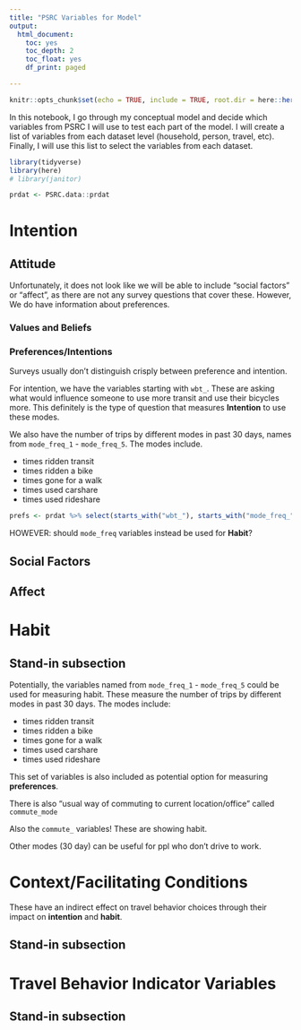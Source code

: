 ```yaml
---
title: "PSRC Variables for Model"
output:
  html_document:
    toc: yes
    toc_depth: 2
    toc_float: yes    
    df_print: paged

---
```



```r
knitr::opts_chunk$set(echo = TRUE, include = TRUE, root.dir = here::here())
```



In this notebook, I go through my conceptual model and decide which variables from PSRC I will use to test each part of the model. I will create a list of variables from each dataset level (household, person, travel, etc). Finally, I will use this list to select the variables from each dataset. 

```r
library(tidyverse)
library(here)
# library(janitor)
```


```r
prdat <- PSRC.data::prdat
```

# Intention {.tabset .tabset-fade .tabset-pills}

## Attitude
Unfortunately, it does not look like we will be able to include "social factors" or "affect", as there are not any survey questions that cover these. However, We do have information about preferences. 

### Values and Beliefs


### Preferences/Intentions
Surveys usually don't distinguish crisply between preference and intention.

For intention, we have the variables starting with `wbt_`. These are asking what would influence someone to use more transit and use their bicycles more. This definitely is the type of question that measures **Intention** to use these modes.

We also have the number of trips by different modes in past 30 days, names from `mode_freq_1` - `mode_freq_5`. The modes include. 

* times ridden transit
* times ridden a bike
* times gone for a walk
* times used carshare
* times used rideshare

```r
prefs <- prdat %>% select(starts_with("wbt_"), starts_with("mode_freq_")) %>% names()
```

HOWEVER: should `mode_freq` variables instead be used for **Habit**?


## Social Factors

## Affect

# Habit {.tabset .tabset-fade .tabset-pills}

## Stand-in subsection

Potentially, the variables named from `mode_freq_1` - `mode_freq_5` could be used for measuring habit. These measure the number of trips by different modes in past 30 days. The modes include: 

* times ridden transit
* times ridden a bike
* times gone for a walk
* times used carshare
* times used rideshare

This set of variables is also included as potential option for measuring **preferences**.


There is also "usual way of commuting to current location/office" called `commute_mode`

Also the `commute_` variables! These are showing habit. 

Other modes (30 day) can be useful for ppl who don't drive to work. 

# Context/Facilitating Conditions {.tabset .tabset-fade .tabset-pills}
These have an indirect effect on travel behavior choices through their impact on **intention** and **habit**. 

## Stand-in subsection



# Travel Behavior Indicator Variables {.tabset .tabset-fade .tabset-pills}
## Stand-in subsection


